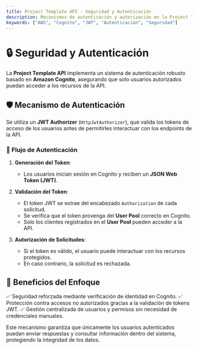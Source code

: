 ```yaml
---
title: Project Template API - Seguridad y Autenticación
description: Mecanismos de autenticación y autorización en la Project Template API utilizando Amazon Cognito.
keywords: ["AWS", "Cognito", "JWT", "Autenticación", "Seguridad"]
---
```


# 🔒 Seguridad y Autenticación

La **Project Template API** implementa un sistema de autenticación robusto basado en **Amazon Cognito**, asegurando que solo usuarios autorizados puedan acceder a los recursos de la API.

## 🛡 Mecanismo de Autenticación

Se utiliza un **JWT Authorizer** (`HttpJwtAuthorizer`), que valida los tokens de acceso de los usuarios antes de permitirles interactuar con los endpoints de la API.

### 🔹 **Flujo de Autenticación**

1. **Generación del Token**:

   - Los usuarios inician sesión en Cognito y reciben un **JSON Web Token (JWT)**.

2. **Validación del Token**:

   - El token JWT se extrae del encabezado `Authorization` de cada solicitud.
   - Se verifica que el token provenga del **User Pool** correcto en Cognito.
   - Solo los clientes registrados en el **User Pool** pueden acceder a la API.

3. **Autorización de Solicitudes**:
   - Si el token es válido, el usuario puede interactuar con los recursos protegidos.
   - En caso contrario, la solicitud es rechazada.

## 🔑 Beneficios del Enfoque

✅ Seguridad reforzada mediante verificación de identidad en Cognito.
✅ Protección contra accesos no autorizados gracias a la validación de tokens JWT.
✅ Gestión centralizada de usuarios y permisos sin necesidad de credenciales manuales.

Este mecanismo garantiza que únicamente los usuarios autenticados puedan enviar respuestas y consultar información dentro del sistema, protegiendo la integridad de los datos.
